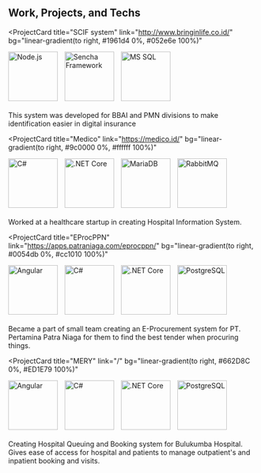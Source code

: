 ## Work, Projects, and Techs

<ProjectCard
  title="SCIF system"
  link="http://www.bringinlife.co.id/"
  bg="linear-gradient(to right, #1961d4 0%, #052e6e 100%)"
>
  <img
    src="node.jpg"
    alt="Node.js"
    style="margin-right:10px"
    width="100"
    height="100"
  />
  <img
    src="sencha.png"
    alt="Sencha Framework"
    style="margin-right:10px"
    width="100"
    height="100"
  />
  <img
    src="mssql.png"
    alt="MS SQL"
    style="margin-right:10px"
    width="100"
    height="100"
  />
  <br></br>
  This system was developed for BBAI and PMN divisions to make identification easier
  in digital insurance
</ProjectCard>

<ProjectCard
  title="Medico"
  link="https://medico.id/"
  bg="linear-gradient(to right, #9c0000 0%, #ffffff 100%)"
>
  <img
    src="csharp.png"
    alt="C#"
    style="margin-right:10px"
    width="100"
    height="100"
  />
  <img
    src="netcore.png"
    alt=".NET Core"
    style="margin-right:10px"
    width="100"
    height="100"
  />
  <img
    src="mariadb.png"
    alt="MariaDB"
    style="margin-right:10px"
    width="100"
    height="100"
  />
  <img
    src="rabbitmq.png"
    alt="RabbitMQ"
    style="margin-right:10px"
    width="100"
    height="100"
  />
  <br></br>
  Worked at a healthcare startup in creating Hospital Information System.
</ProjectCard>

<ProjectCard
  title="EProcPPN"
  link="https://apps.patraniaga.com/eprocppn/"
  bg="linear-gradient(to right, #0054db 0%, #cc1010 100%)"
>
  <img
    src="angular.png"
    alt="Angular"
    style="margin-right:10px"
    width="100"
    height="100"
  />
  <img
    src="csharp.png"
    alt="C#"
    style="margin-right:10px"
    width="100"
    height="100"
  />
  <img
    src="netcore.png"
    alt=".NET Core"
    style="margin-right:10px"
    width="100"
    height="100"
  />
  <img
    src="postgresql.png"
    alt="PostgreSQL"
    style="margin-right:10px"
    width="100"
    height="100"
  />
  <br></br>
  Became a part of small team creating an E-Procurement system for PT. Pertamina
  Patra Niaga for them to find the best tender when procuring things.
</ProjectCard>

<ProjectCard
  title="MERY"
  link="/"
  bg="linear-gradient(to right, #662D8C 0%, #ED1E79 100%)"
>
  <img
    src="angular.png"
    alt="Angular"
    style="margin-right:10px"
    width="100"
    height="100"
  />
  <img
    src="csharp.png"
    alt="C#"
    style="margin-right:10px"
    width="100"
    height="100"
  />
  <img
    src="netcore.png"
    alt=".NET Core"
    style="margin-right:10px"
    width="100"
    height="100"
  />
  <img
    src="postgresql.png"
    alt="PostgreSQL"
    style="margin-right:10px"
    width="100"
    height="100"
  />
  <br></br>
  Creating Hospital Queuing and Booking system for Bulukumba Hospital. Gives
  ease of access for hospital and patients to manage outpatient's and inpatient
  booking and visits.
</ProjectCard>

